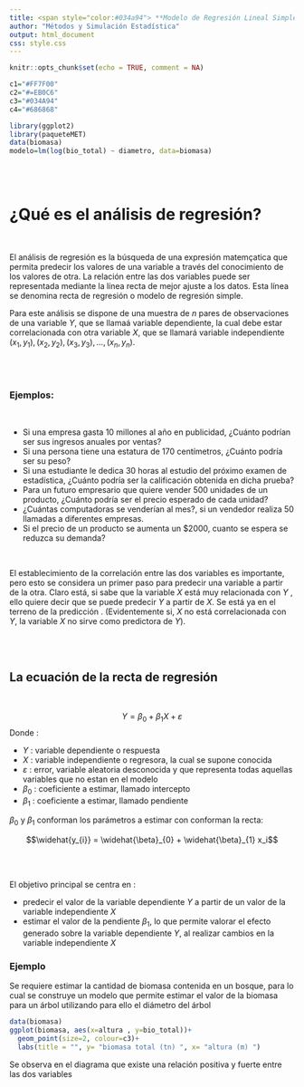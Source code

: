 ```yaml
---
title: <span style="color:#034a94"> **Modelo de Regresión Lineal Simple**</span>
author: "Métodos y Simulación Estadística"
output: html_document
css: style.css
---
```


```r
knitr::opts_chunk$set(echo = TRUE, comment = NA)

c1="#FF7F00"
c2="#=EB0C6"
c3="#034A94"
c4="#686868"

library(ggplot2)
library(paqueteMET)
data(biomasa)
modelo=lm(log(bio_total) ~ diametro, data=biomasa)
```

</br></br>

# **¿Qué es el análisis de regresión?**

</br>

El análisis de regresión es la búsqueda de una expresión matemçatica que permita predecir los valores de una variable a través del conocimiento de los valores de otra. La relación entre las dos variables puede ser representada mediante la línea recta de mejor ajuste a los datos. Esta línea se denomina recta de regresión o modelo de regresión simple.

Para este análisis se dispone de una muestra de $n$ pares de observaciones de una variable $Y$, que se llamaá variable dependiente, la cual debe estar correlacionada con otra variable $X$, que se llamará variable independiente $(x_{1},y_{1}), (x_{2},y_{2}),(x_{3},y_{3}), ...,(x_{n},y_{n})$.

</br></br>

### **Ejemplos**:

</br>

* Si una empresa gasta 10 millones al año en publicidad, ¿Cuánto podrían ser sus ingresos anuales por ventas?
* Si una persona tiene una estatura de 170 centímetros, ¿Cuánto podría ser su peso?
* Si una estudiante le dedica 30 horas al estudio del próximo examen de estadística, ¿Cuánto podría ser la calificación obtenida en dicha prueba?
* Para un futuro empresario que quiere vender 500 unidades de un producto, ¿Cuánto podría ser el precio esperado de cada unidad?
* ¿Cuántas computadoras se venderían al mes?, si un vendedor realiza 50 llamadas a diferentes empresas.
* Si el precio de un producto se aumenta un $2000, cuanto se espera se reduzca su demanda?

</br>

El establecimiento de la correlación entre las dos variables es importante, pero esto se considera un primer paso para predecir una variable a partir de la otra. Claro está, si sabe que la variable $X$ está muy relacionada con $Y$ , ello quiere decir que se puede predecir $Y$ a partir de $X$.  Se está ya en el terreno de la predicción . (Evidentemente si, $X$ no está correlacionada con $Y$, la variable $X$ no sirve como predictora de $Y$).

</br></br>

## **La ecuación de la recta de regresión**

</br>

$$Y = \beta_{0} + \beta_{1} X +  \varepsilon $$
Donde :

* $Y$ : variable dependiente o respuesta
* $X$ : variable independiente  o regresora, la cual se supone conocida
* $\varepsilon$ : error, variable aleatoria desconocida y que representa todas aquellas variables que no estan en el modelo
* $\beta_{0}$ : coeficiente a estimar, llamado intercepto
* $\beta_{1}$ : coeficiente a estimar, llamado pendiente

$\beta_{0}$ y $\beta_{1}$ conforman los parámetros a estimar con conforman la recta:


$$\widehat{y_{i}} = \widehat{\beta}_{0} + \widehat{\beta}_{1} x_i$$



</br></br>

El objetivo principal se centra en :

* predecir el valor de la variable dependiente $Y$ a partir de un valor de la variable independiente $X$
* estimar el valor de la pendiente $\beta_{1}$, lo que permite valorar el efecto generado sobre la variable dependiente $Y$, al realizar cambios en la variable independiente $X$


### **Ejemplo**

Se requiere estimar la cantidad de biomasa contenida en un bosque, para lo cual se construye un modelo que permite estimar el valor de la biomasa para un árbol utilizando para ello el diámetro del árbol


```r
data(biomasa) 
ggplot(biomasa, aes(x=altura , y=bio_total))+
  geom_point(size=2, colour=c3)+
  labs(title = "", y= "biomasa total (tn) ", x= "altura (m) ") 
```

Se observa en el diagrama que existe una relación positiva y fuerte entre las dos variables

</br></br>






























